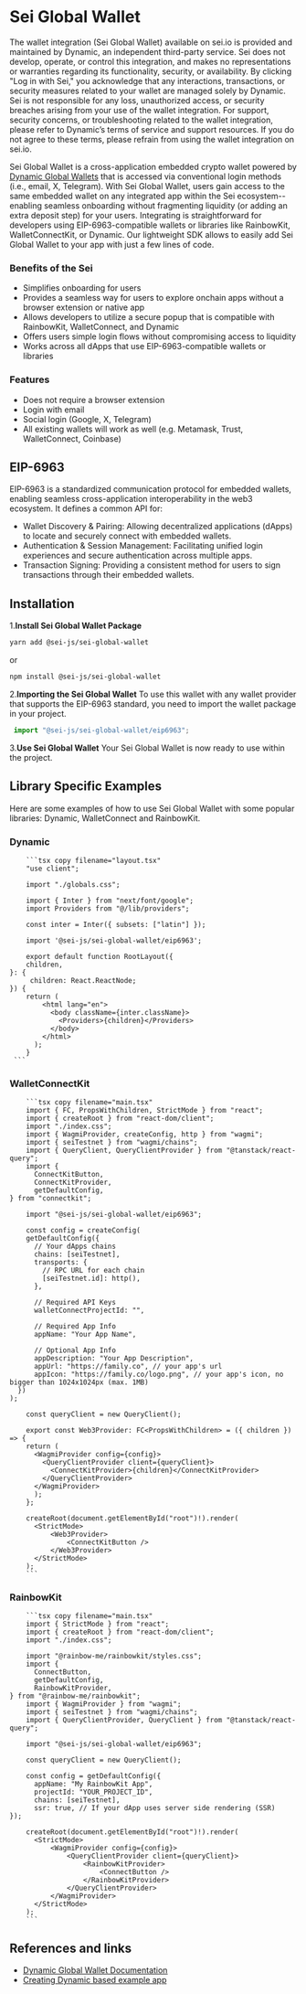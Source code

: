 
# Sei Global Wallet

<Callout type="error">The wallet integration (Sei Global Wallet) available on sei.io is provided and maintained by
    Dynamic, an independent third-party service. Sei does not develop, operate, or control this integration, and makes
    no representations or warranties regarding its functionality, security, or availability.
    By clicking "Log in with Sei," you acknowledge that any interactions, transactions, or security measures related to
    your wallet are managed solely by Dynamic. Sei is not responsible for any loss, unauthorized access, or security
    breaches arising from your use of the wallet integration.
    For support, security concerns, or troubleshooting related to the wallet integration, please refer to Dynamic’s
    terms of service and support resources.
    If you do not agree to these terms, please refrain from using the wallet integration on sei.io.</Callout>

Sei Global Wallet is a cross-application embedded crypto wallet powered by
[Dynamic Global Wallets](https://docs.dynamic.xyz/global-wallets/overview) that is accessed via conventional
login methods (i.e., email, X, Telegram). With Sei Global Wallet, users gain access to the same embedded wallet on any
integrated app within the Sei ecosystem-- enabling seamless onboarding without fragmenting liquidity
(or adding an extra deposit step) for your users.
Integrating is straightforward for developers using EIP-6963-compatible wallets or libraries like RainbowKit,
WalletConnectKit, or Dynamic. Our lightweight SDK allows to easily add Sei Global Wallet to your app with just a
few lines of code.

### Benefits of the Sei

- Simplifies onboarding for users
- Provides a seamless way for users to explore onchain apps without a browser extension or native app
- Allows developers to utilize a secure popup that is compatible with RainbowKit, WalletConnect, and Dynamic
- Offers users simple login flows without compromising access to liquidity
- Works across all dApps that use EIP-6963-compatible wallets or libraries

### Features
- Does not require a browser extension
- Login with email
- Social login (Google, X, Telegram)
- All existing wallets will work as well (e.g. Metamask, Trust, WalletConnect, Coinbase)

## EIP-6963
EIP-6963 is a standardized communication protocol for embedded wallets, enabling seamless cross-application
interoperability in the web3 ecosystem. It defines a common API for:

- Wallet Discovery & Pairing: Allowing decentralized applications (dApps) to locate and securely connect with embedded wallets.
- Authentication & Session Management: Facilitating unified login experiences and secure authentication across multiple apps.
- Transaction Signing: Providing a consistent method for users to sign transactions through their embedded wallets.

## Installation

1.**Install Sei Global Wallet Package**

```bash copy
yarn add @sei-js/sei-global-wallet
```
or
```bash copy
npm install @sei-js/sei-global-wallet
```

2.**Importing the Sei Global Wallet**
To use this wallet with any wallet provider that supports the EIP-6963 standard, you need to import the wallet
package in your project.

```javascript copy
 import "@sei-js/sei-global-wallet/eip6963";
 ```

3.**Use Sei Global Wallet**
Your Sei Global Wallet is now ready to use within the project.

## Library Specific Examples

Here are some examples of how to use Sei Global Wallet with some popular libraries: Dynamic, WalletConnect and RainbowKit.

### Dynamic

        ```tsx copy filename="layout.tsx"
        "use client";

        import "./globals.css";

        import { Inter } from "next/font/google";
        import Providers from "@/lib/providers";

        const inter = Inter({ subsets: ["latin"] });

        import '@sei-js/sei-global-wallet/eip6963';

        export default function RootLayout({
        children,
    }: {
         children: React.ReactNode;
    }) {
        return (
            <html lang="en">
              <body className={inter.className}>
                <Providers>{children}</Providers>
              </body>
            </html>
          );
        }
     ```
### WalletConnectKit
        ```tsx copy filename="main.tsx"
        import { FC, PropsWithChildren, StrictMode } from "react";
        import { createRoot } from "react-dom/client";
        import "./index.css";
        import { WagmiProvider, createConfig, http } from "wagmi";
        import { seiTestnet } from "wagmi/chains";
        import { QueryClient, QueryClientProvider } from "@tanstack/react-query";
        import {
          ConnectKitButton,
          ConnectKitProvider,
          getDefaultConfig,
    } from "connectkit";

        import "@sei-js/sei-global-wallet/eip6963";

        const config = createConfig(
        getDefaultConfig({
          // Your dApps chains
          chains: [seiTestnet],
          transports: {
            // RPC URL for each chain
            [seiTestnet.id]: http(),
          },

          // Required API Keys
          walletConnectProjectId: "",

          // Required App Info
          appName: "Your App Name",

          // Optional App Info
          appDescription: "Your App Description",
          appUrl: "https://family.co", // your app's url
          appIcon: "https://family.co/logo.png", // your app's icon, no bigger than 1024x1024px (max. 1MB)
      })
    );

        const queryClient = new QueryClient();

        export const Web3Provider: FC<PropsWithChildren> = ({ children }) => {
        return (
          <WagmiProvider config={config}>
            <QueryClientProvider client={queryClient}>
              <ConnectKitProvider>{children}</ConnectKitProvider>
            </QueryClientProvider>
          </WagmiProvider>
          );
        };

        createRoot(document.getElementById("root")!).render(
          <StrictMode>
              <Web3Provider>
                  <ConnectKitButton />
              </Web3Provider>
          </StrictMode>
        );
        ```
### RainbowKit
        ```tsx copy filename="main.tsx"
        import { StrictMode } from "react";
        import { createRoot } from "react-dom/client";
        import "./index.css";

        import "@rainbow-me/rainbowkit/styles.css";
        import {
          ConnectButton,
          getDefaultConfig,
          RainbowKitProvider,
    } from "@rainbow-me/rainbowkit";
        import { WagmiProvider } from "wagmi";
        import { seiTestnet } from "wagmi/chains";
        import { QueryClientProvider, QueryClient } from "@tanstack/react-query";

        import "@sei-js/sei-global-wallet/eip6963";

        const queryClient = new QueryClient();

        const config = getDefaultConfig({
          appName: "My RainbowKit App",
          projectId: "YOUR_PROJECT_ID",
          chains: [seiTestnet],
          ssr: true, // If your dApp uses server side rendering (SSR)
    });

        createRoot(document.getElementById("root")!).render(
          <StrictMode>
              <WagmiProvider config={config}>
                  <QueryClientProvider client={queryClient}>
                      <RainbowKitProvider>
                          <ConnectButton />
                      </RainbowKitProvider>
                  </QueryClientProvider>
              </WagmiProvider>
          </StrictMode>
        );
        ```

## References and links

- [<ins>Dynamic Global Wallet Documentation</ins>](https://docs.dynamic.xyz/global-wallets/overview)
- [<ins>Creating Dynamic based example app</ins>](https://docs.dynamic.xyz/example-apps)
